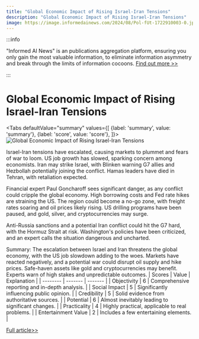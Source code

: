 ```yaml
---
title: "Global Economic Impact of Rising Israel-Iran Tensions"
description: "Global Economic Impact of Rising Israel-Iran Tensions"
image: https://image.informedainews.com/2024/08/Pol-fUt-1722910003-0.jpg
---
```



:::info

"Informed AI News" is an publications aggregation platform, ensuring you only gain the most valuable information, to eliminate information asymmetry and break through the limits of information cocoons.  [Find out more >>](/)

:::

# Global Economic Impact of Rising Israel-Iran Tensions


<Tabs
	defaultValue="summary"
	values={[
	{label: 'summary', value: 'summary'},
	{label: 'score', value: 'score'},
]}>
<TabItem value="summary">
<img
  src="https://image.informedainews.com/2024/08/Pol-fUt-1722910003-0.jpg"
  alt="Global Economic Impact of Rising Israel-Iran Tensions"
/>



Israel-Iran tensions have escalated, causing markets to plummet and fears of war to loom. US job growth has slowed, sparking concern among economists. Iran may strike Israel, with Blinken warning G7 allies and Hezbollah potentially joining the conflict. Hamas leaders have died in Tehran, with retaliation expected.

Financial expert Paul Goncharoff sees significant danger, as any conflict could cripple the global economy. High borrowing costs and Fed rate hikes are straining the US. The region could become a no-go zone, with freight rates soaring and oil prices likely rising. US drilling programs have been paused, and gold, silver, and cryptocurrencies may surge.

Anti-Russia sanctions and a potential Iran conflict could hit the G7 hard, with the Hormuz Strait at risk. Washington's policies have been criticized, and an expert calls the situation dangerous and uncharted.

Summary:
The escalation between Israel and Iran threatens the global economy, with the US job slowdown adding to the woes. Markets have reacted negatively, and a potential war could disrupt oil supply and hike prices. Safe-haven assets like gold and cryptocurrencies may benefit. Experts warn of high stakes and unpredictable outcomes.
</TabItem>
<TabItem value="score">
	| Scores     | Value   | Explanation |
	| -------- | ------- | ------- |
	| Objectivity  | 6    | Comprehensive reporting and in-depth analysis.    |
	| Social Impact | 5     | Significantly influencing public opinion.    |
	| Credibility    | 5    | Solid evidence from authoritative sources.    |
	| Potential    | 6    | Almost inevitably leading to significant changes.    |
	| Practicality    | 4    | Highly practical, applicable to real problems.    |
	| Entertainment Value    | 2    | Includes a few entertaining elements.    |
</TabItem>
</Tabs>

[Full article>>](https://sputniknews.com/20240805/how-israel-iran-escalation-may-break-the-back-of-global-economy-1119647612.html)
